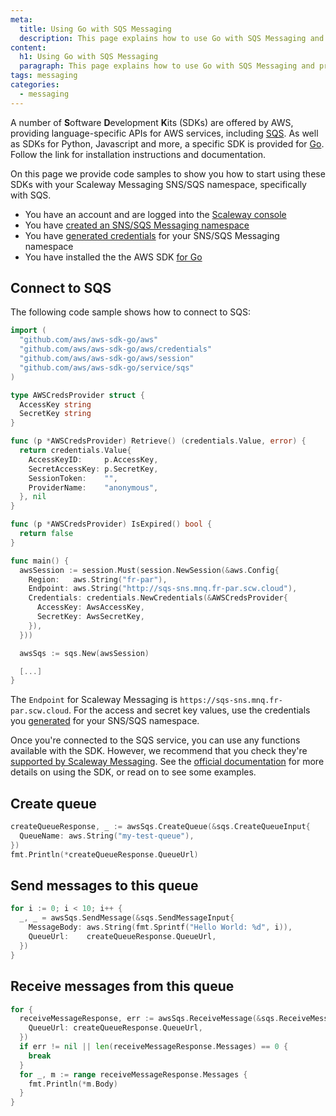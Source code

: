 ```yaml
---
meta:
  title: Using Go with SQS Messaging
  description: This page explains how to use Go with SQS Messaging and provides code samples
content:
  h1: Using Go with SQS Messaging
  paragraph: This page explains how to use Go with SQS Messaging and provides code samples
tags: messaging
categories: 
  - messaging
---
```


A number of **S**oftware **D**evelopment **K**its (SDKs) are offered by AWS, providing language-specific APIs for AWS services, including [SQS](/compute/messaging/concepts#sqs). As well as SDKs for Python, Javascript and more, a specific SDK is provided for [Go](https://aws.amazon.com/sdk-for-go/). Follow the link for installation instructions and documentation.

On this page we provide code samples to show you how to start using these SDKs with your Scaleway Messaging SNS/SQS namespace, specifically with SQS.

<Message type="requirement">

  - You have an account and are logged into the [Scaleway console](https://console.scaleway.com)  
  - You have [created an SNS/SQS Messaging namespace](/compute/messaging/how-to/create-namespace/)
  - You have [generated credentials](/compute/messaging/how-to/create-credentials/) for your SNS/SQS Messaging namespace
  - You have installed the the AWS SDK [for Go](https://aws.amazon.com/sdk-for-go/)

</Message>

## Connect to SQS

The following code sample shows how to connect to SQS:

```go
import (
  "github.com/aws/aws-sdk-go/aws"
  "github.com/aws/aws-sdk-go/aws/credentials"
  "github.com/aws/aws-sdk-go/aws/session"
  "github.com/aws/aws-sdk-go/service/sqs"
)

type AWSCredsProvider struct {
  AccessKey string
  SecretKey string
}

func (p *AWSCredsProvider) Retrieve() (credentials.Value, error) {
  return credentials.Value{
    AccessKeyID:     p.AccessKey,
    SecretAccessKey: p.SecretKey,
    SessionToken:    "",
    ProviderName:    "anonymous",
  }, nil
}

func (p *AWSCredsProvider) IsExpired() bool {
  return false
}

func main() {
  awsSession := session.Must(session.NewSession(&aws.Config{
    Region:   aws.String("fr-par"),
    Endpoint: aws.String("http://sqs-sns.mnq.fr-par.scw.cloud"),
    Credentials: credentials.NewCredentials(&AWSCredsProvider{
      AccessKey: AwsAccessKey,
      SecretKey: AwsSecretKey,
    }),
  }))

  awsSqs := sqs.New(awsSession)

  [...]
}
```

<Message type="note">

  The `Endpoint` for Scaleway Messaging is `https://sqs-sns.mnq.fr-par.scw.cloud`. For the access and secret key values, use the credentials you [generated](/compute/messaging/how-to/create-credentials/) for your SNS/SQS namespace.

</Message>

Once you're connected to the SQS service, you can use any functions available with the SDK. However, we recommend that you check they're [supported by Scaleway Messaging](https://developers.scaleway.com/en/products/messaging_and_queuing/api/v1alpha1/#sqs-api-support-actions). See the [official documentation](https://pkg.go.dev/github.com/aws/aws-sdk-go/service/sqs) for more details on using the SDK, or read on to see some examples.

## Create queue

```go
createQueueResponse, _ := awsSqs.CreateQueue(&sqs.CreateQueueInput{
  QueueName: aws.String("my-test-queue"),
})
fmt.Println(*createQueueResponse.QueueUrl)
```

## Send messages to this queue

```go
for i := 0; i < 10; i++ {
  _, _ = awsSqs.SendMessage(&sqs.SendMessageInput{
    MessageBody: aws.String(fmt.Sprintf("Hello World: %d", i)),
    QueueUrl:    createQueueResponse.QueueUrl,
  })
}
```

## Receive messages from this queue

```go
for {
  receiveMessageResponse, err := awsSqs.ReceiveMessage(&sqs.ReceiveMessageInput{
    QueueUrl: createQueueResponse.QueueUrl,
  })
  if err != nil || len(receiveMessageResponse.Messages) == 0 {
    break
  }
  for _, m := range receiveMessageResponse.Messages {
    fmt.Println(*m.Body)
  }
}
```
